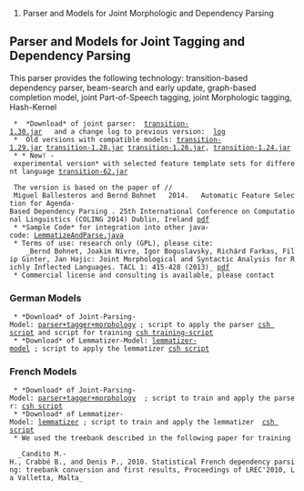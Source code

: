 #Parser and Models for Joint Morphologic and Dependency Parsing

== Parser and Models for Joint Tagging and Dependency Parsing  ==

This parser provides the following technology: transition-based dependency parser, beam-search and early update, graph-based completion model, joint Part-of-Speech tagging, joint Morphologic tagging, Hash-Kernel

  *  *Download* of joint parser:  [https://drive.google.com/file/d/0B-qbj-8rtoUMbVEzWDlvd0ZxVFU/edit?usp=sharing transition-1.30.jar]   and a change log to previous version:  [https://drive.google.com/file/d/0B-qbj-8rtoUMem9pVEoxYUNVYzg/edit?usp=sharing log]
  *  Old versions with compatible models: [https://drive.google.com/file/d/0B-qbj-8rtoUMMlpQSGtRcmxLSms/edit?usp=sharing transition-1.29.jar] [https://drive.google.com/file/d/0B-qbj-8rtoUMaEN5ZHhhN1JXMkk/edit?usp=sharing transition-1.28.jar] [https://drive.google.com/file/d/0B-qbj-8rtoUMRHByX0NBMTk2TlE/edit?usp=sharing transition-1.26.jar], [https://drive.google.com/file/d/0B-qbj-8rtoUMX3p3UjhfWlVRTXM/edit?usp=sharing transition-1.24.jar]
  * * New! - experimental version* with selected feature template sets for different language [https://drive.google.com/file/d/0B-qbj-8rtoUMWmJ5bnhZN0NVZG8/view?usp=sharing transition-62.jar] 

  The version is based on the paper of //
  Miguel Ballesteros and Bernd Bohnet   2014.   Automatic Feature Selection for Agenda-Based Dependency Parsing . 25th International Conference on Computational Linguistics (COLING 2014) Dublin, Ireland [http://anthology.aclweb.org/C/C14/C14-1076.pdf pdf]
  * *Sample Code* for integration into other java-code: [https://drive.google.com/file/d/0B-qbj-8rtoUMenh3VllFVUYtbDg/edit?usp=sharing LemmatizeAndParse.java]
  * Terms of use: research only (GPL), please cite: 
     _Bernd Bohnet, Joakim Nivre, Igor Boguslavsky, Richárd Farkas, Filip Ginter, Jan Hajic: Joint Morphological and Syntactic Analysis for Richly Inflected Languages. TACL 1: 415-428 (2013)_ [http://www.transacl.org/wp-content/uploads/2013/10/paperno34.pdf pdf] 
  * Commercial license and consulting is available, please contact {{{Bernd Bohnet}}}

=== German Models ===
  * *Download* of Joint-Parsing-Model: [https://drive.google.com/file/d/0B-qbj-8rtoUMLUg5NGpBVW9JNkE/edit?usp=sharing parser+tagger+morphology] ; script to apply the parser [https://drive.google.com/file/d/0B-qbj-8rtoUMeUhjNWM5Qkd2VUk/edit?usp=sharing csh script] and script for training [https://drive.google.com/file/d/0B-qbj-8rtoUMN2hWSlJPYWxJMmM/edit?usp=sharing csh training-script]
  * *Download* of Lemmatizer-Model: [https://drive.google.com/file/d/0B-qbj-8rtoUMaUVsWUFuOE81ZW8/edit?usp=sharing lemmatizer-model] ; script to apply the lemmatizer [https://drive.google.com/file/d/0B-qbj-8rtoUMaGwzalFKT1hYUXM/edit?usp=sharing csh script]

=== French Models ===
  * *Download* of Joint-Parsing-Model: [https://drive.google.com/file/d/0B-qbj-8rtoUMYV8yalAtcFk0WFE/edit?usp=sharing parser+tagger+morphology]  ; script to train and apply the parser: [https://drive.google.com/file/d/0B-qbj-8rtoUMSlY4SmtTaHQtZU0/edit?usp=sharing csh script]
  * *Download* of Lemmatizer-Model: [https://drive.google.com/file/d/0B-qbj-8rtoUMMEYwY0FFLUVmeEU/edit?usp=sharing lemmatizer] ; script to train and apply the lemmatizer  [https://drive.google.com/file/d/0B-qbj-8rtoUMWWRzR09zblNXcDg/edit?usp=sharing csh script]
  * We used the treebank described in the following paper for training

   _Candito M.-H., Crabbé B., and Denis P., 2010. Statistical French dependency parsing: treebank conversion and first results, Proceedings of LREC'2010, La Valletta, Malta_